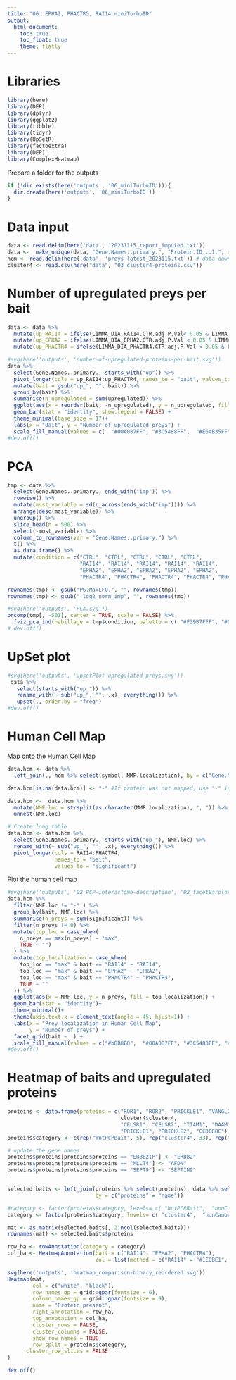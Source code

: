 ```yaml
---
title: "06: EPHA2, PHACTR5, RAI14 miniTurboID"
output: 
  html_document:
    toc: true
    toc_float: true
    theme: flatly
---
```


# Libraries

```r
library(here)
library(DEP)
library(dplyr)
library(ggplot2)
library(tibble)
library(tidyr)
library(UpSetR)
library(factoextra)
library(DEP)
library(ComplexHeatmap)
```

Prepare a folder for the outputs
```r
if (!dir.exists(here('outputs', '06_miniTurboID'))){
  dir.create(here('outputs', '06_miniTurboID'))
}
```

# Data input

```r
data <- read.delim(here('data', '20231115_report_imputed.txt'))
data <-  make_unique(data, "Gene.Names..primary.", "Protein.ID...1.", delim = ";")
hcm <- read.delim(here('data', 'preys-latest_2023115.txt')) # data downloaded on 2023-11-15
cluster4 <- read.csv(here("data", "03_cluster4-proteins.csv"))
```

# Number of upregulated preys per bait

```r
data <- data %>%
  mutate(up_RAI14 = ifelse(LIMMA_DIA_RAI14.CTR.adj.P.Val< 0.05 & LIMMA_DIA_RAI14.CTR.logFC > 1, 1, 0)) %>%
  mutate(up_EPHA2 = ifelse(LIMMA_DIA_EPHA2.CTR.adj.P.Val < 0.05 & LIMMA_DIA_EPHA2.CTR.logFC > 1, 1, 0)) %>%
  mutate(up_PHACTR4 = ifelse(LIMMA_DIA_PHACTR4.CTR.adj.P.Val < 0.05 & LIMMA_DIA_PHACTR4.CTR.logFC > 1, 1, 0))

#svg(here('outputs', 'number-of-upregulated-proteins-per-bait.svg'))
data %>%
  select(Gene.Names..primary., starts_with("up")) %>%
  pivot_longer(cols = up_RAI14:up_PHACTR4, names_to = "bait", values_to = "upregulated") %>%
  mutate(bait = gsub("up_", "", bait)) %>%
  group_by(bait) %>%
  summarise(n_upregulated = sum(upregulated)) %>%
  ggplot(aes(x = reorder(bait, -n_upregulated), y = n_upregulated, fill = bait)) +
  geom_bar(stat = "identity", show.legend = FALSE) +
  theme_minimal(base_size = 17)+
  labs(x = "Bait", y = "Number of upregulated preys") +
  scale_fill_manual(values = c(  "#00A087FF", "#3C5488FF",  "#E64B35FF"))
#dev.off()
```


# PCA
```r
tmp <- data %>%
  select(Gene.Names..primary., ends_with("imp")) %>%
  rowwise() %>%
  mutate(most_variable = sd(c_across(ends_with("imp")))) %>%
  arrange(desc(most_variable)) %>%
  ungroup() %>%
  slice_head(n = 500) %>%
  select(-most_variable) %>%
  column_to_rownames(var = "Gene.Names..primary.") %>%
  t() %>%
  as.data.frame() %>%
  mutate(condition = c("CTRL", "CTRL", "CTRL", "CTRL", "CTRL",
                       "RAI14", "RAI14", "RAI14", "RAI14", "RAI14",
                       "EPHA2", "EPHA2", "EPHA2", "EPHA2", "EPHA2",
                       "PHACTR4", "PHACTR4", "PHACTR4", "PHACTR4", "PHACTR4"))

rownames(tmp) <- gsub("PG.MaxLFQ.", "", rownames(tmp))
rownames(tmp) <- gsub("_log2_norm_imp", "", rownames(tmp))

#svg(here('outputs', 'PCA.svg'))
prcomp(tmp[, -501], center = TRUE, scale = FALSE) %>%
  fviz_pca_ind(habillage = tmp$condition, palette = c( "#F39B7FFF", "#00A087FF", "#3C5488FF", "#E64B35FF"))
# dev.off()
```

# UpSet plot
```r
#svg(here('outputs', 'upsetPlot-upregulated-preys.svg'))
 data %>%
   select(starts_with("up_")) %>%
   rename_with(~ sub("up_", "", .x), everything()) %>%
   upset(., order.by = "freq")
#dev.off()
```

# Human Cell Map

Map onto the Human Cell Map

```r
data.hcm <- data %>%
  left_join(., hcm %>% select(symbol, MMF.localization), by = c("Gene.Names..primary." = "symbol"))

data.hcm[is.na(data.hcm)] <- "-" #If protein was not mapped, use "-" instead

data.hcm <-  data.hcm %>%
  mutate(NMF.loc = strsplit(as.character(MMF.localization), ", ")) %>%
  unnest(NMF.loc)

# Create long table
data.hcm <- data.hcm %>%
  select(Gene.Names..primary., starts_with("up_"), NMF.loc) %>%
  rename_with(~ sub("up_", "", .x), everything()) %>%
  pivot_longer(cols = RAI14:PHACTR4,
               names_to = "bait",
               values_to = "significant")
```

Plot the human cell map

```r
#svg(here('outputs', '02_PCP-interactome-description', '02_facetBarplot-humancellmap_multicolor.svg'))
data.hcm %>%
  filter(NMF.loc != "-" ) %>%
  group_by(bait, NMF.loc) %>%
  summarise(n_preys = sum(significant)) %>%
  filter(n_preys != 0) %>%
  mutate(top_loc = case_when(
    n_preys == max(n_preys) ~ "max",
    TRUE ~ "")
  ) %>%
  mutate(top_localization = case_when(
    top_loc == "max" & bait == "RAI14" ~ "RAI14",
    top_loc == "max" & bait == "EPHA2" ~ "EPHA2",
    top_loc == "max" & bait == "PHACTR4" ~ "PHACTR4",
    TRUE ~ ""
  )) %>%
  ggplot(aes(x = NMF.loc, y = n_preys, fill = top_localization)) +
  geom_bar(stat = "identity")+
  theme_minimal()+
  theme(axis.text.x = element_text(angle = 45, hjust=1)) +
  labs(x = "Prey localization in Human Cell Map",
       y = "Number of preys") +
  facet_grid(bait ~ .) +
  scale_fill_manual(values = c("#b8B8B8",  "#00A087FF", "#3C5488FF", "#F39B7FFF"))
#dev.off()
```

# Heatmap of baits and upregulated proteins

```r
proteins <- data.frame(proteins = c("ROR1", "ROR2", "PRICKLE1", "VANGL2", "DVL3",
                                    cluster4$cluster4,
                                    "CELSR1", "CELSR2", "TIAM1", "DAAM1", "SMURF2", "VANGL1", "VANGL2",
                                    "PRICKLE1", "PRICKLE2", "CCDC88C"))
proteins$category <- c(rep("WntPCPBait", 5), rep("cluster4", 33), rep("nonCanonicalWnt", 10))

# update the gene names
proteins$proteins[proteins$proteins == "ERBB2IP"] <- "ERBB2"
proteins$proteins[proteins$proteins == "MLLT4"] <- "AFDN"
proteins$proteins[proteins$proteins == "SEPT9"] <- "SEPTIN9"


selected.baits <- left_join(proteins %>% select(proteins), data %>% select(name, up_RAI14, up_EPHA2, up_PHACTR4),
                            by = c("proteins" = "name"))

#category <- factor(proteins$category, levels= c( "WntPCPBait",  "nonCanonicalWnt", "cluster4"))
category <- factor(proteins$category, levels= c( "cluster4",  "nonCanonicalWnt", "WntPCPBait"))

mat <- as.matrix(selected.baits[, 2:ncol(selected.baits)])
rownames(mat) <- selected.baits$proteins

row_ha <- rowAnnotation(category = category)
col_ha <- HeatmapAnnotation(bait = c("RAI14", "EPHA2", "PHACTR4"),
                            col = list(method = c("RAI14" = "#1ECBE1", "EPHA2" = "#E11ECB", "PHACTR4" = "#000000")))

svg(here('outputs', 'heatmap_comparison-binary_reordered.svg'))
Heatmap(mat,
        col = c("white", "black"),
        row_names_gp = grid::gpar(fontsize = 6),
        column_names_gp = grid::gpar(fontsize = 9),
        name = "Protein present",
        right_annotation = row_ha,
        top_annotation = col_ha,
        cluster_rows = FALSE,
        cluster_columns = FALSE,
        show_row_names = TRUE,
        row_split = proteins$category,
      cluster_row_slices = FALSE
)

dev.off()
```


